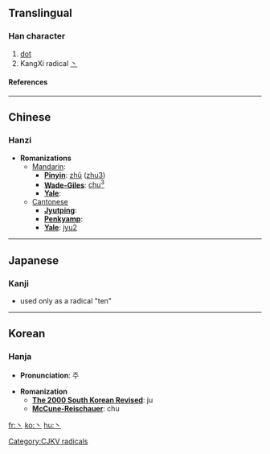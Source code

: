 ==Translingual==
===Han character===
{{Han char|rad=丶|as=00|sn=1|four=|canj=戈 (I), X戈 (XI)}}
# [[dot]]
# KangXi radical [[Wiktionary:Chinese radical index 丶|丶]]
====References====
{{Han ref|kx=0080.120|dkj=00091|dj=0162.140|hdz=10042.080|uh=4E36|ud=20022}}
----
==Chinese==
===Hanzi===


* '''Romanizations'''
** [[Mandarin]]:
*** '''[[Pinyin]]''': [[zhǔ]] ([[zhu3]])
*** '''[[Wade-Giles]]''': [[chu3|chu<sup>3</sup>]]
*** '''[[Yale]]''': 
**[[Cantonese]]
***'''[[Jyutping]]''':
***'''[[Penkyamp]]''': 
***'''[[Yale]]''': [[jyu2]]


----
==Japanese==
===Kanji===


* used only as a radical "ten"
----
==Korean==
===Hanja===

* '''Pronunciation''': 주

* '''Romanization'''
** '''[[The 2000 South Korean Revised Romanization|The 2000 South Korean Revised]]''': ju
** '''[[McCune-Reischauer]]''': chu


[[Category:CJKV radicals]]

[[fr:丶]]
[[ko:丶]]
[[hu:丶]]